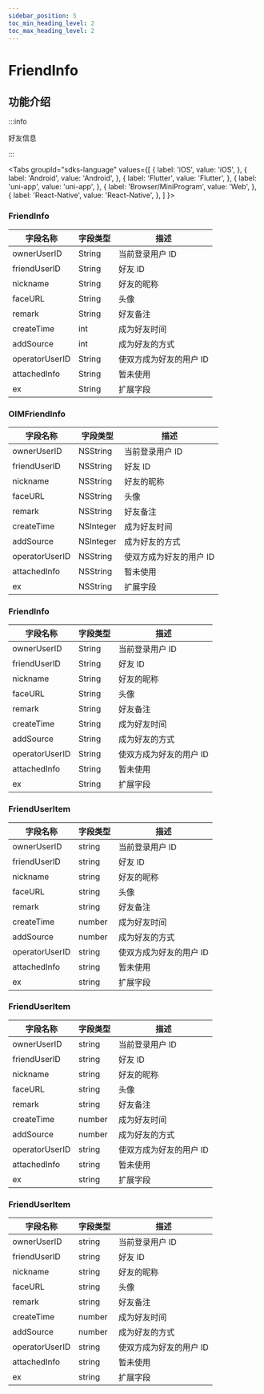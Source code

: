 ```yaml
---
sidebar_position: 5
toc_min_heading_level: 2
toc_max_heading_level: 2
---
```


# FriendInfo

## 功能介绍

:::info

好友信息

:::

<Tabs
groupId="sdks-language"
values={[
{ label: 'iOS', value: 'iOS', },
{ label: 'Android', value: 'Android', },
{ label: 'Flutter', value: 'Flutter', },
{ label: 'uni-app', value: 'uni-app', },
{ label: 'Browser/MiniProgram', value: 'Web', },
{ label: 'React-Native', value: 'React-Native', },
]
}>

<TabItem value="Flutter">

### FriendInfo

| 字段名称       | 字段类型 | 描述                    |
| -------------- | -------- | ----------------------- |
| ownerUserID    | String   | 当前登录用户 ID         |
| friendUserID   | String | 好友 ID                 |
| nickname       | String   | 好友的昵称              |
| faceURL        | String   | 头像                    |
| remark         | String   | 好友备注                |
| createTime     | int      | 成为好友时间            |
| addSource      | int      | 成为好友的方式          |
| operatorUserID | String   | 使双方成为好友的用户 ID |
| attachedInfo   | String   | 暂未使用                |
| ex             | String   | 扩展字段                |

</TabItem>

<TabItem value="iOS">

### OIMFriendInfo

| 字段名称       | 字段类型  | 描述                    |
| -------------- | --------- | ----------------------- |
| ownerUserID    | NSString  | 当前登录用户 ID         |
| friendUserID   | NSString  | 好友 ID                 |
| nickname       | NSString  | 好友的昵称              |
| faceURL        | NSString  | 头像                    |
| remark         | NSString  | 好友备注                |
| createTime     | NSInteger | 成为好友时间            |
| addSource      | NSInteger | 成为好友的方式          |
| operatorUserID | NSString  | 使双方成为好友的用户 ID |
| attachedInfo   | NSString  | 暂未使用                |
| ex             | NSString  | 扩展字段                |

</TabItem>

<TabItem value="Android">

### FriendInfo

| 字段名称       | 字段类型 | 描述                    |
| -------------- | -------- | ----------------------- |
| ownerUserID    | String   | 当前登录用户 ID         |
| friendUserID   | String   | 好友 ID                 |
| nickname       | String   | 好友的昵称              |
| faceURL        | String   | 头像                    |
| remark         | String   | 好友备注                |
| createTime     | String   | 成为好友时间            |
| addSource      | String   | 成为好友的方式          |
| operatorUserID | String   | 使双方成为好友的用户 ID |
| attachedInfo   | String   | 暂未使用                |
| ex             | String   | 扩展字段                |

</TabItem>

<TabItem value="Web">

### FriendUserItem

| 字段名称       | 字段类型 | 描述                    |
| -------------- | -------- | ----------------------- |
| ownerUserID    | string   | 当前登录用户 ID         |
| friendUserID   | string   | 好友 ID                 |
| nickname       | string   | 好友的昵称              |
| faceURL        | string   | 头像                    |
| remark         | string   | 好友备注                |
| createTime     | number   | 成为好友时间            |
| addSource      | number   | 成为好友的方式          |
| operatorUserID | string   | 使双方成为好友的用户 ID |
| attachedInfo   | string   | 暂未使用                |
| ex             | string   | 扩展字段                |

</TabItem>

<TabItem value="uni-app">

### FriendUserItem

| 字段名称       | 字段类型 | 描述                    |
| -------------- | -------- | ----------------------- |
| ownerUserID    | string   | 当前登录用户 ID         |
| friendUserID   | string   | 好友 ID                 |
| nickname       | string   | 好友的昵称              |
| faceURL        | string   | 头像                    |
| remark         | string   | 好友备注                |
| createTime     | number   | 成为好友时间            |
| addSource      | number   | 成为好友的方式          |
| operatorUserID | string   | 使双方成为好友的用户 ID |
| attachedInfo   | string   | 暂未使用                |
| ex             | string   | 扩展字段                |

</TabItem>

<TabItem value="React-Native">

### FriendUserItem

| 字段名称       | 字段类型 | 描述                    |
| -------------- | -------- | ----------------------- |
| ownerUserID    | string   | 当前登录用户 ID         |
| friendUserID   | string   | 好友 ID                 |
| nickname       | string   | 好友的昵称              |
| faceURL        | string   | 头像                    |
| remark         | string   | 好友备注                |
| createTime     | number   | 成为好友时间            |
| addSource      | number   | 成为好友的方式          |
| operatorUserID | string   | 使双方成为好友的用户 ID |
| attachedInfo   | string   | 暂未使用                |
| ex             | string   | 扩展字段                |

</TabItem>

</Tabs>
